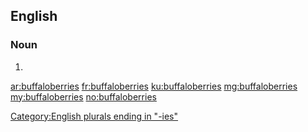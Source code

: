 {{also|buffalo-berries|buffalo berries}}
==English==

===Noun===
{{head|en|noun plural form}}

# {{plural of|buffaloberry|lang=en}}

[[Category:English plurals ending in "-ies"]]

[[ar:buffaloberries]]
[[fr:buffaloberries]]
[[ku:buffaloberries]]
[[mg:buffaloberries]]
[[my:buffaloberries]]
[[no:buffaloberries]]